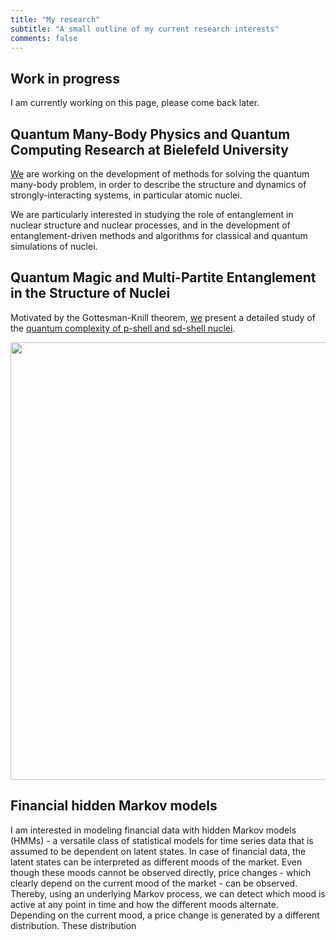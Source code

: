 ```yaml
---
title: "My research"
subtitle: "A small outline of my current research interests"
comments: false
---
```


::: callout-caution
## Work in progress

I am currently working on this page, please come back later.
:::

::: {.callout-note collapse="true" style="border-left-color: #16A2F3" appearance="minimal"}
## Quantum Many-Body Physics and Quantum Computing Research at Bielefeld University

[We](https://www.physik.uni-bielefeld.de/~crobin/) are working on the development of methods for solving the quantum many-body problem, in order to describe the structure and dynamics of strongly-interacting systems, in particular atomic nuclei.

We are particularly interested in studying the role of entanglement in nuclear structure and nuclear processes, and in the development of entanglement-driven methods and algorithms for classical and quantum simulations of nuclei.
:::

::: {.callout-note collapse="true" style="border-left-color: #16A2F3" appearance="minimal"}
## Quantum Magic and Multi-Partite Entanglement in the Structure of Nuclei

Motivated by the Gottesman-Knill theorem, [we](https://www.physik.uni-bielefeld.de/~crobin/) present a detailed study of the [quantum complexity of p-shell and sd-shell nuclei](https://arxiv.org/pdf/2409.12064).

![](input/Quantum_Magic.png){fig-align="center" width="700"}
:::

::: {.callout-note collapse="true" style="border-left-color: #16A2F3" appearance="minimal"}
## Financial hidden Markov models

I am interested in modeling financial data with hidden Markov models (HMMs) - a versatile class of statistical models for time series data that is assumed to be dependent on latent states. In case of financial data, the latent states can be interpreted as different moods of the market. Even though these moods cannot be observed directly, price changes - which clearly depend on the current mood of the market - can be observed. Thereby, using an underlying Markov process, we can detect which mood is active at any point in time and how the different moods alternate. Depending on the current mood, a price change is generated by a different distribution. These distribution
:::